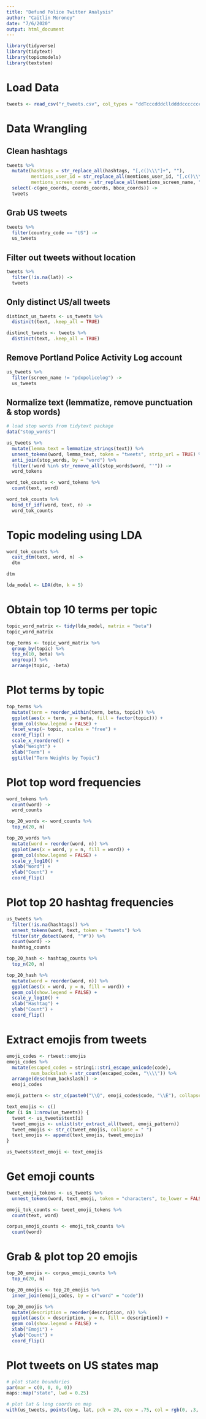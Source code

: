 ```yaml
---
title: "Defund Police Twitter Analysis"
author: "Caitlin Moroney"
date: "7/6/2020"
output: html_document
---
```


```r
library(tidyverse)
library(tidytext)
library(topicmodels)
library(textstem)
```

# Load Data

```r
tweets <- read_csv("r_tweets.csv", col_types = "ddTcccdddcllddddccccccccccccccccdcTcdddccdddccldcTcdddccdddcclccccccccccccccldddddTlcccccccdd")
```

# Data Wrangling

## Clean hashtags

```r
tweets %>%
  mutate(hashtags = str_replace_all(hashtags, "[,c()\\\"]+", ""),
         mentions_user_id = str_replace_all(mentions_user_id, "[,c()\\\"]+", ""),
         mentions_screen_name = str_replace_all(mentions_screen_name, "[,c()\\\"]+", "")) %>%
  select(-c(geo_coords, coords_coords, bbox_coords)) ->
  tweets
```

## Grab US tweets

```r
tweets %>%
  filter(country_code == "US") ->
  us_tweets
```

## Filter out tweets without location

```r
tweets %>%
  filter(!is.na(lat)) ->
  tweets
```

## Only distinct US/all tweets

```r
distinct_us_tweets <- us_tweets %>%
  distinct(text, .keep_all = TRUE)

distinct_tweets <- tweets %>%
  distinct(text, .keep_all = TRUE)
```

## Remove Portland Police Activity Log account

```r
us_tweets %>%
  filter(screen_name != "pdxpolicelog") ->
  us_tweets
``` 

## Normalize text (lemmatize, remove punctuation & stop words)

```r
# load stop words from tidytext package
data("stop_words")

us_tweets %>%
  mutate(lemma_text = lemmatize_strings(text)) %>%
  unnest_tokens(word, lemma_text, token = "tweets", strip_url = TRUE) %>%
  anti_join(stop_words, by = "word") %>%
  filter(!word %in% str_remove_all(stop_words$word, "'")) ->
  word_tokens

word_tok_counts <- word_tokens %>%
  count(text, word)

word_tok_counts %>%
  bind_tf_idf(word, text, n) ->
  word_tok_counts
```

# Topic modeling using LDA

```r
word_tok_counts %>%
  cast_dtm(text, word, n) ->
  dtm

dtm

lda_model <- LDA(dtm, k = 5)
```

# Obtain top 10 terms per topic

```r
topic_word_matrix <- tidy(lda_model, matrix = "beta")
topic_word_matrix

top_terms <- topic_word_matrix %>%
  group_by(topic) %>%
  top_n(10, beta) %>%
  ungroup() %>%
  arrange(topic, -beta)
```

# Plot terms by topic

```r
top_terms %>%
  mutate(term = reorder_within(term, beta, topic)) %>%
  ggplot(aes(x = term, y = beta, fill = factor(topic))) +
  geom_col(show.legend = FALSE) +
  facet_wrap(~ topic, scales = "free") +
  coord_flip() +
  scale_x_reordered() +
  ylab("Weight") +
  xlab("Term") +
  ggtitle("Term Weights by Topic")
```

# Plot top word frequencies

```r
word_tokens %>%
  count(word) ->
  word_counts

top_20_words <- word_counts %>%
  top_n(20, n)

top_20_words %>%
  mutate(word = reorder(word, n)) %>%
  ggplot(aes(x = word, y = n, fill = word)) +
  geom_col(show.legend = FALSE) +
  scale_y_log10() +
  xlab("Word") +
  ylab("Count") +
  coord_flip()
```

# Plot top 20 hashtag frequencies

```r
us_tweets %>%
  filter(!is.na(hashtags)) %>%
  unnest_tokens(word, text, token = "tweets") %>%
  filter(str_detect(word, "^#")) %>%
  count(word) ->
  hashtag_counts

top_20_hash <- hashtag_counts %>%
  top_n(20, n)

top_20_hash %>%
  mutate(word = reorder(word, n)) %>%
  ggplot(aes(x = word, y = n, fill = word)) +
  geom_col(show.legend = FALSE) +
  scale_y_log10() +
  xlab("Hashtag") +
  ylab("Count") +
  coord_flip()
```

# Extract emojis from tweets

```r
emoji_codes <- rtweet::emojis
emoji_codes %>%
  mutate(escaped_codes = stringi::stri_escape_unicode(code),
         num_backslash = str_count(escaped_codes, "\\\\")) %>%
  arrange(desc(num_backslash)) ->
  emoji_codes

emoji_pattern <- str_c(paste0("\\Q", emoji_codes$code, "\\E"), collapse = "|")

text_emojis <- c()
for (i in 1:nrow(us_tweets)) {
  tweet <- us_tweets$text[i]
  tweet_emojis <- unlist(str_extract_all(tweet, emoji_pattern))
  tweet_emojis <- str_c(tweet_emojis, collapse = " ")
  text_emojis <- append(text_emojis, tweet_emojis)
}

us_tweets$text_emoji <- text_emojis
```

# Get emoji counts

```r
tweet_emoji_tokens <- us_tweets %>%
  unnest_tokens(word, text_emoji, token = "characters", to_lower = FALSE)

emoji_tok_counts <- tweet_emoji_tokens %>%
  count(text, word)

corpus_emoji_counts <- emoji_tok_counts %>%
  count(word)
```

# Grab & plot top 20 emojis

```r
top_20_emojis <- corpus_emoji_counts %>%
  top_n(20, n)

top_20_emojis <- top_20_emojis %>%
  inner_join(emoji_codes, by = c("word" = "code"))

top_20_emojis %>%
  mutate(description = reorder(description, n)) %>%
  ggplot(aes(x = description, y = n, fill = description)) +
  geom_col(show.legend = FALSE) +
  xlab("Emoji") +
  ylab("Count") +
  coord_flip()
```

# Plot tweets on US states map

```r
# plot state boundaries
par(mar = c(0, 0, 0, 0))
maps::map("state", lwd = 0.25)

# plot lat & long coords on map
with(us_tweets, points(lng, lat, pch = 20, cex = .75, col = rgb(0, .3, .7, .75)))
```



